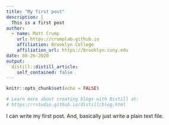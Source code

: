 ```yaml
---
title: "My first post"
description: |
  This is a first post
author:
  - name: Matt Crump 
    url: https://crumplab.github.io
    affiliation: Brooklyn College
    affiliation_url: https://brooklyn.cuny.edu
date: 08-26-2020
output:
  distill::distill_article:
    self_contained: false
---
```


```r
knitr::opts_chunk$set(echo = FALSE)

# Learn more about creating blogs with Distill at:
# https://rstudio.github.io/distill/blog.html

```


I can write my first post. And, basically just write a plain text file. 



